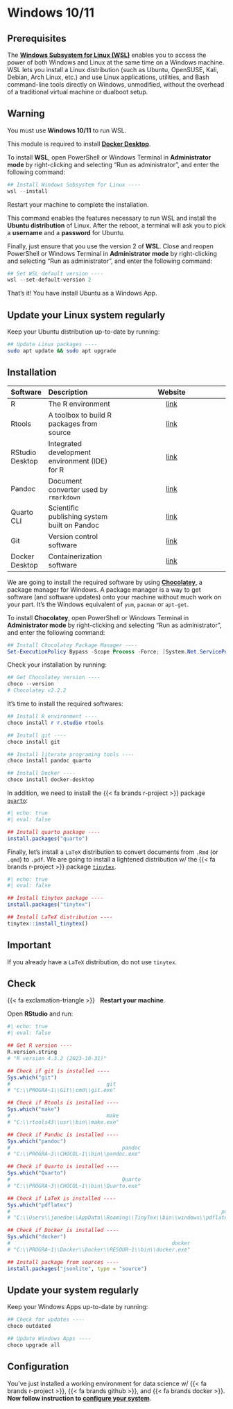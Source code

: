 # Windows 10/11 {.unnumbered}

## Prerequisites

The [**Windows Subsystem for Linux (WSL)**](https://learn.microsoft.com/en-us/windows/wsl/about) 
enables you to access the power of both Windows and Linux at the same time on a 
Windows machine. WSL lets you install a Linux distribution (such as Ubuntu, 
OpenSUSE, Kali, Debian, Arch Linux, etc.) and use Linux applications, utilities, 
and Bash command-line tools directly on Windows, unmodified, without the overhead 
of a traditional virtual machine or dualboot setup.

::: {.callout-warning}
## Warning

You must use **Windows 10/11** to run WSL.
:::


This module is required to install [**Docker Desktop**](https://docs.docker.com/desktop/).

To install **WSL**, open PowerShell or Windows Terminal in **Administrator mode** by right-clicking 
and selecting "Run as administrator", and enter the following command:


```powershell
## Install Windows Subsystem for Linux ----
wsl --install
```

Restart your machine to complete the installation.

This command enables the features necessary to run WSL and install the 
**Ubuntu distribution** of Linux.
After the reboot, a terminal will ask you to pick a **username** and a **password** 
for Ubuntu.

Finally, just ensure that you use the version 2 of **WSL**.
Close and reopen PowerShell or Windows Terminal in **Administrator mode** by right-clicking 
and selecting "Run as administrator", and enter the following command:

```powershell
## Set WSL default version ----
wsl --set-default-version 2
```


That's it! You have install Ubuntu as a Windows App.

::: {.callout-note}
## Update your Linux system regularly

Keep your Ubuntu distribution up-to-date by running:

```sh
## Update Linux packages ----
sudo apt update && sudo apt upgrade
```
:::




## Installation

| Software        | Description                                    | Website                                                                    |
| :-------------- | :--------------------------------------------- | :------------------------------------------------------------------------: |
| R               | The R environment                              | [link](https://cran.r-project.org/)                                        |
| Rtools          | A toolbox to build R packages from source      | [link](https://cran.r-project.org/bin/windows/Rtools/rtools43/rtools.html) |
| RStudio Desktop | Integrated development environment (IDE) for R | [link](https://posit.co/download/rstudio-desktop/)                         |
| Pandoc          | Document converter used by `rmarkdown`         | [link](https://pandoc.org/)                                                |
| Quarto CLI      | Scientific publishing system built on Pandoc   | [link](https://quarto.org/)                                                |
| Git             | Version control software                       | [link](https://git-scm.com/)                                               |
| Docker Desktop  | Containerization software                      | [link](https://docs.docker.com/desktop/)                                   |


We are going to install the required software by using 
[**Chocolatey**](https://chocolatey.org/), a package manager for Windows. 
A package manager is a way to get software (and software updates) onto your 
machine without much work on your part. It's the Windows equivalent of `yum`, 
`pacman` or `apt-get`.

To install **Chocolatey**, open PowerShell or Windows Terminal in 
**Administrator mode** by right-clicking and selecting "Run as administrator", 
and enter the following command:


```powershell
## Install Chocolatey Package Manager ----
Set-ExecutionPolicy Bypass -Scope Process -Force; [System.Net.ServicePointManager]::SecurityProtocol = [System.Net.ServicePointManager]::SecurityProtocol -bor 3072; iex ((New-Object System.Net.WebClient).DownloadString('https://community.chocolatey.org/install.ps1'))
```

Check your installation by running:


```powershell
## Get Chocolatey version ----
choco --version
# Chocolatey v2.2.2
```

It's time to install the required softwares:

```powershell
## Install R environment ----
choco install r r.studio rtools

## Install git ----
choco install git

## Install literate programing tools ----
choco install pandoc quarto

## Install Docker ----
choco install docker-desktop
```


In addition, we need to install the {{< fa brands r-project >}} package 
[`quarto`](https://quarto-dev.github.io/quarto-r/):

```r
#| echo: true
#| eval: false

## Install quarto package ----
install.packages("quarto")
```


Finally, let's install a `LaTeX` distribution to convert documents from `.Rmd` 
(or `.qmd`) to `.pdf`. 
We are going to install a lightened distribution w/ the {{< fa brands r-project >}}
package [`tinytex`](https://yihui.org/tinytex/).


```r
#| echo: true
#| eval: false

## Install tinytex package ----
install.packages("tinytex")

## Install LaTeX distribution ----
tinytex::install_tinytex()
```


::: {.callout-important}
## Important

If you already have a `LaTeX` distribution, do not use `tinytex`.
:::





## Check

{{< fa exclamation-triangle >}} &nbsp; **Restart your machine**.

Open **RStudio** and run:

```r
#| echo: true
#| eval: false

## Get R version ----
R.version.string
# "R version 4.3.2 (2023-10-31)"

## Check if git is installed ----
Sys.which("git")
#                               git
# "C:\\PROGRA~1\\Git\\cmd\\git.exe"

## Check if Rtools is installed ----
Sys.which("make")
#                               make 
# "C:\\rtools43\\usr\\bin\\make.exe"

## Check if Pandoc is installed ----
Sys.which("pandoc")
#                                    pandoc 
# "C:\\PROGRA~3\\CHOCOL~1\\bin\\pandoc.exe"

## Check if Quarto is installed ----
Sys.which("Quarto")
#                                    Quarto 
# "C:\\PROGRA~3\\CHOCOL~1\\bin\\Quarto.exe"

## Check if LaTeX is installed ----
Sys.which("pdflatex")
#                                                                    pdflatex 
# "C:\\Users\\janedoe\\AppData\\Roaming\\TinyTex\\bin\\windows\\pdflatex.exe" 

## Check if Docker is installed ----
Sys.which("docker")
#                                                    docker 
# "C:\\PROGRA~1\\Docker\\Docker\\RESOUR~1\\bin\\docker.exe" 

## Install package from sources ----
install.packages("jsonlite", type = "source")
```


::: {.callout-note}
## Update your system regularly

Keep your Windows Apps up-to-date by running:

```powershell
## Check for updates ----
choco outdated

## Update Windows Apps ----
choco upgrade all
```
:::



## Configuration

You've just installed a working environment for data science w/ 
{{< fa brands r-project >}}, {{< fa brands github >}}, and {{< fa brands docker >}}.
<br/>
**Now follow instruction to [configure your system](rstudio.html)**.
